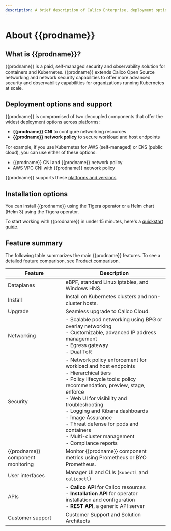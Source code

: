 ```yaml
---
description: A brief description of Calico Enterprise, deployment options, and features.
---
```


# About {{prodname}} 

## What is {{prodname}}?

{{prodname}} is a paid, self-managed security and observability solution for containers and Kubernetes. {{prodname}} extends Calico Open Source networking and network security capabilities to offer more advanced security and observability capabilities for organizations running Kubernetes at scale.

## Deployment options and support

{{prodname}} is compromised of two decoupled components that offer the widest deployment options across platforms:

- **{{prodname}} CNI** to configure networking resources
- **{{prodname}} network policy** to secure workload and host endpoints

For example, if you use Kubernetes for AWS (self-managed) or EKS (public cloud), you can use either of these options:

- {{prodname}} CNI and {{prodname}} network policy
- AWS VPC CNI with {{prodname}} network policy 

{{prodname}} supports these [platforms and versions](../get-started/kubernetes/getting-started/compatibility.mdx)

## Installation options

You can install {{prodname}} using the Tigera operator or a Helm chart (Helm 3) using the Tigera operator.

To start working with {{prodname}} in under 15 minutes, here's a [quickstart guide](../getting-started/kubernetes/quickstart.mdx).

## Feature summary

The following table summarizes the main {{prodname}} features. To see a detailed feature comparison, see [Product comparison](../about/product-comparison.mdx#product-comparison-by-feature). 

| Feature                           | Description                                                  |
| --------------------------------- | ------------------------------------------------------------ |
| Dataplanes                        | eBPF, standard Linux iptables, and Windows HNS.              |
| Install                           | Install on Kubernetes clusters and non-cluster hosts.        |
| Upgrade                           | Seamless upgrade to Calico Cloud.                            |
| Networking                        | - Scalable pod networking using BPG or overlay networking<br />- Customizable, advanced IP address management<br />- Egress gateway <br />- Dual ToR |
| Security                          | - Network policy enforcement for workload and host endpoints<br />- Hierarchical tiers<br />- Policy lifecycle tools: policy recommendation, preview, stage, enforce <br />- Web UI for visibility and troubleshooting<br />- Logging and Kibana dashboards<br />- Image Assurance<br />- Threat defense for pods and containers<br />- Multi-cluster management<br />- Compliance reports<br /> |
| {{prodname}} component monitoring | Monitor {{prodname}} component metrics using Prometheus or BYO Prometheus. |
| User interfaces                   | Manager UI and CLIs (`kubectl` and `calicoctl`)              |
| APIs                              | - **Calico API** for Calico resources <br />- **Installation API** for operator installation and configuration<br />- **REST API**, a generic API server |
| Customer support                  | Customer Support and Solution Architects                     |
